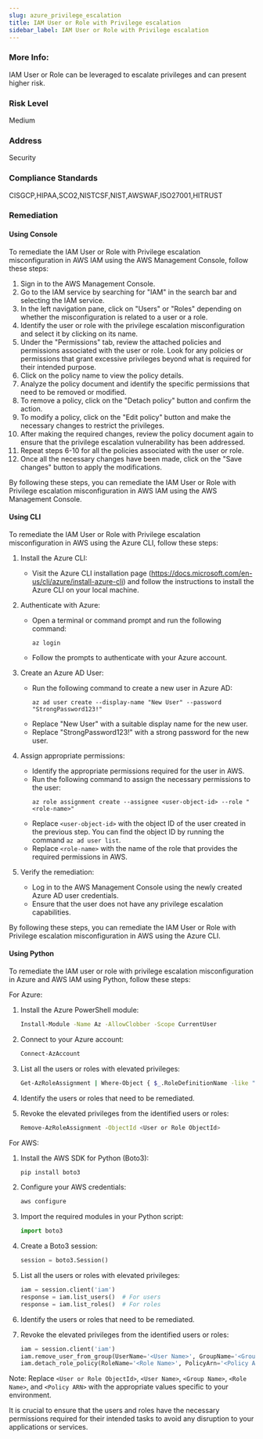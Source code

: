 ```yaml
---
slug: azure_privilege_escalation
title: IAM User or Role with Privilege escalation
sidebar_label: IAM User or Role with Privilege escalation
---
```


### More Info:

IAM User or Role can be leveraged to escalate privileges and can present higher risk.

### Risk Level

Medium

### Address

Security

### Compliance Standards

CISGCP,HIPAA,SCO2,NISTCSF,NIST,AWSWAF,ISO27001,HITRUST
### Remediation

#### Using Console

To remediate the IAM User or Role with Privilege escalation misconfiguration in AWS IAM using the AWS Management Console, follow these steps:

1. Sign in to the AWS Management Console.
2. Go to the IAM service by searching for "IAM" in the search bar and selecting the IAM service.
3. In the left navigation pane, click on "Users" or "Roles" depending on whether the misconfiguration is related to a user or a role.
4. Identify the user or role with the privilege escalation misconfiguration and select it by clicking on its name.
5. Under the "Permissions" tab, review the attached policies and permissions associated with the user or role. Look for any policies or permissions that grant excessive privileges beyond what is required for their intended purpose.
6. Click on the policy name to view the policy details.
7. Analyze the policy document and identify the specific permissions that need to be removed or modified.
8. To remove a policy, click on the "Detach policy" button and confirm the action.
9. To modify a policy, click on the "Edit policy" button and make the necessary changes to restrict the privileges.
10. After making the required changes, review the policy document again to ensure that the privilege escalation vulnerability has been addressed.
11. Repeat steps 6-10 for all the policies associated with the user or role.
12. Once all the necessary changes have been made, click on the "Save changes" button to apply the modifications.

By following these steps, you can remediate the IAM User or Role with Privilege escalation misconfiguration in AWS IAM using the AWS Management Console.

#### Using CLI

To remediate the IAM User or Role with Privilege escalation misconfiguration in AWS using the Azure CLI, follow these steps:

1. Install the Azure CLI: 
   - Visit the Azure CLI installation page (https://docs.microsoft.com/en-us/cli/azure/install-azure-cli) and follow the instructions to install the Azure CLI on your local machine.

2. Authenticate with Azure:
   - Open a terminal or command prompt and run the following command: 
     ```
     az login
     ```
   - Follow the prompts to authenticate with your Azure account.

3. Create an Azure AD User:
   - Run the following command to create a new user in Azure AD:
     ```
     az ad user create --display-name "New User" --password "StrongPassword123!"
     ```
   - Replace "New User" with a suitable display name for the new user.
   - Replace "StrongPassword123!" with a strong password for the new user.

4. Assign appropriate permissions:
   - Identify the appropriate permissions required for the user in AWS.
   - Run the following command to assign the necessary permissions to the user:
     ```
     az role assignment create --assignee <user-object-id> --role "<role-name>"
     ```
   - Replace `<user-object-id>` with the object ID of the user created in the previous step. You can find the object ID by running the command `az ad user list`.
   - Replace `<role-name>` with the name of the role that provides the required permissions in AWS.

5. Verify the remediation:
   - Log in to the AWS Management Console using the newly created Azure AD user credentials.
   - Ensure that the user does not have any privilege escalation capabilities.

By following these steps, you can remediate the IAM User or Role with Privilege escalation misconfiguration in AWS using the Azure CLI.

#### Using Python

To remediate the IAM user or role with privilege escalation misconfiguration in Azure and AWS IAM using Python, follow these steps:

For Azure:

1. Install the Azure PowerShell module:
   ```bash
   Install-Module -Name Az -AllowClobber -Scope CurrentUser
   ```

2. Connect to your Azure account:
   ```bash
   Connect-AzAccount
   ```

3. List all the users or roles with elevated privileges:
   ```bash
   Get-AzRoleAssignment | Where-Object { $_.RoleDefinitionName -like "*Owner*" -or $_.RoleDefinitionName -like "*Contributor*" }
   ```

4. Identify the users or roles that need to be remediated.

5. Revoke the elevated privileges from the identified users or roles:
   ```bash
   Remove-AzRoleAssignment -ObjectId <User or Role ObjectId>
   ```

For AWS:

1. Install the AWS SDK for Python (Boto3):
   ```bash
   pip install boto3
   ```

2. Configure your AWS credentials:
   ```bash
   aws configure
   ```

3. Import the required modules in your Python script:
   ```python
   import boto3
   ```

4. Create a Boto3 session:
   ```python
   session = boto3.Session()
   ```

5. List all the users or roles with elevated privileges:
   ```python
   iam = session.client('iam')
   response = iam.list_users()  # For users
   response = iam.list_roles()  # For roles
   ```

6. Identify the users or roles that need to be remediated.

7. Revoke the elevated privileges from the identified users or roles:
   ```python
   iam = session.client('iam')
   iam.remove_user_from_group(UserName='<User Name>', GroupName='<Group Name>')  # For users
   iam.detach_role_policy(RoleName='<Role Name>', PolicyArn='<Policy ARN>')  # For roles
   ```

Note: Replace `<User or Role ObjectId>`, `<User Name>`, `<Group Name>`, `<Role Name>`, and `<Policy ARN>` with the appropriate values specific to your environment.

It is crucial to ensure that the users and roles have the necessary permissions required for their intended tasks to avoid any disruption to your applications or services.



